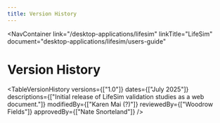 ```yaml
---
title: Version History
---
```



<NavContainer 
  link="/desktop-applications/lifesim"
  linkTitle="LifeSim"
  document="desktop-applications/lifesim/users-guide"
></NavContainer>

# Version History

<TableVersionHistory 
    versions={["1.0"]}
    dates={["July 2025"]}
    descriptions={["Initial release of LifeSim validation studies as a web document."]}
    modifiedBy={["Karen Mai (?)"]}
    reviewedBy={["Woodrow Fields"]}
    approvedBy={["Nate Snorteland"]} 
/>
